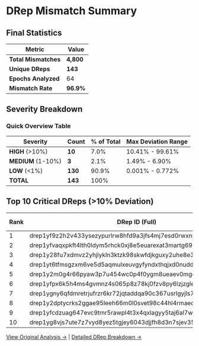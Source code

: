# DRep Mismatch Summary

## Final Statistics

| Metric | Value |
|--------|-------|
| **Total Mismatches** | **4,800** |
| **Unique DReps** | **143** |
| **Epochs Analyzed** | 64 |
| **Mismatch Rate** | **96.9%** |

## Severity Breakdown

### Quick Overview Table

| Severity | Count | % of Total | Max Deviation Range |
|----------|-------|------------|-------------------|
| **HIGH** (>10%) | **10** | 7.0% | 10.41% - 99.61% |
| **MEDIUM** (1-10%) | **3** | 2.1% | 1.49% - 6.90% |
| **LOW** (&lt;1%) | **130** | 90.9% | 0.001% - 0.772% |
| **TOTAL** | **143** | 100% | |

## Top 10 Critical DReps (>10% Deviation)

| Rank | DRep ID (Full) | Hash (Full) | Max Dev % | Epochs | Avg Dev % |
|------|----------------|-------------|-----------|--------|-----------|
| 1 | drep1yf9z2h2v433ysezypurlrw8hfd9a3jfs4mj7esd0rwxnpasvvwwjr | 4a255d4cac624864440f07f1b8f74b4bd8c930aee5ecc1af1b8d30f6 | **99.61%** | 6 | 94.97% |
| 2 | drep1yfvaqxpkft4lth0ldym5rhck0xj8e5euarexat3martg69qdapm33 | 59d018364aebf5ddff693741df1679a47cd33ce8f26eae3be8d68d14 | **90.94%** | 14 | 87.58% |
| 3 | drep1y28fu7xdmvz2yhjlykln3ktzk98skwfdjkguxy2uhe8e3nq3u00em | 8e9e78cddb04a25e5f25bf38d962b14f0b392d9591c3115cbe4f98cc | **90.13%** | 14 | 83.74% |
| 4 | drep1yt6tfmsgzxm6ve5d5aqmulxeuvgyfyndxthqjxd0nudd86gqjwgam | f4b4ee0811b7a6668da741be7cd9e31044926d32ee0919af9f1ad3e9 | **90.01%** | 9 | 44.05% |
| 5 | drep1y2m0g4r66pyaw3p7u454wc0p4f0ygm8ueaev0mgd3tvwm7sskqwqp | b6f4547ad049d7443ee5695761e1aa5e446cfccf72c7ed0d8ad8edfa | **72.25%** | 62 | 6.84% |
| 6 | drep1yfpx6k5h4ms4gvmnz4s065p8z78kj0fzv8py6lzjzglevjck6wyf8 | 426d5a97aee15433731560fd5027178f693d2261c24d7c52123f964b | **64.32%** | 48 | 15.69% |
| 7 | drep1ygny6qfdmretrjufrzr6kr72jqtaddqa90c367usrlgyjls7yrjw8 | 264d012dd8f2b1cb891887ab0fca9017d6b41d2bf11d7b901fd0497e | **61.87%** | 29 | 39.18% |
| 8 | drep1y2dptycrks2ggae95leeh66m0l0svet98c44hl4rmaec7as6hgpp3 | 9a159303b414847725a7f39beb5b7fdf0665653e2b5bfea3df738f76 | **39.23%** | 48 | 8.50% |
| 9 | drep1yfcdzuag647evc9tmr5rawpl4t3x4qxlagyy5taj6al7wwqr8qye5 | 70d173a8d57d9660abd8e83eb83faae26a80dfea084a2fb2d77fe738 | **22.25%** | 14 | 22.17% |
| 10 | drep1yg8vjs7ute7z7vyd8yez5tgjey6043djjfh8d3n7sjev35g064xxc | 0ec943dc5e7c2f308d39322a2d12c934fac5b2926e76c67e84b2c8d1 | **10.41%** | 48 | 4.45% |

[View Original Analysis →](./drep-distribution-analysis) | [Detailed DRep Breakdown →](./drep-details)